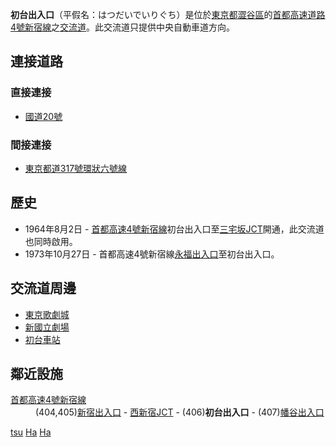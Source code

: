 {{日本公路設施
|設施名稱 = 初台出入口
|色 =
|圖像 =
|pxl = 
|圖像簡介 = 
|公路名稱1 = [[首都高速4號新宿線|首都高速4號新宿線]]
|IC編號1 = 406
|收費站編號1 = 12-235（出口）<br>12-237（入口）
|記號1 = 初台 東中野 山手通 甲州街道
|起點1 = [[三宅坂JCT|三宅坂JCT]]
|距離1 = 6.8
|上一設施1 = [[西新宿JCT|西新宿JCT]]
|上一設施距離1 = 
|下一設施1 = [[幡谷出入口|幡谷出入口]]
|下一設施距離1 = 0.3
|連接道路 = [[國道20號_(日本)|國道20號]]
|啟用日期 = 1964年8月2日
|停用日期 = 
|流量 = 
|智能IC = 
|上行營業時間 = 
|上行油站 = 
|上行油站營業時間 = 
|下行營業時間 = 
|下行油站 = 
|下行油站營業時間 = 
|郵政編碼 = 151-0071
|所在地 =[[東京都|東京都]][[澀谷區|澀谷區]]本町1丁目
|坐標 = 
|備註 = 此交流道只提供中央自動車道方向。
}}
'''初台出入口'''（平假名：はつだいでいりぐち）是位於[[東京都|東京都]][[澀谷區|澀谷區]]的[[首都高速道路4號新宿線|首都高速道路4號新宿線]]之[[交流道|交流道]]。此交流道只提供中央自動車道方向。

== 連接道路 ==
=== 直接連接 ===
* [[國道20號_(日本)|國道20號]]
=== 間接連接 ===
* [[東京都道317號環狀六號線|東京都道317號環狀六號線]]

== 歷史 ==
* 1964年8月2日 - [[首都高速4號新宿線|首都高速4號新宿線]]初台出入口至[[三宅坂JCT|三宅坂JCT]]開通，此交流道也同時啟用。
* 1973年10月27日 - 首都高速4號新宿線[[永福出入口|永福出入口]]至初台出入口。

== 交流道周邊 ==
* [[東京歌劇城|東京歌劇城]]
* [[新國立劇場|新國立劇場]]
* [[初台車站|初台車站]]

== 鄰近設施 ==
; [[首都高速4號新宿線|首都高速4號新宿線]]
: (404,405)[[新宿出入口|新宿出入口]] - [[西新宿JCT|西新宿JCT]] - (406)'''初台出入口''' - (407)[[幡谷出入口|幡谷出入口]]

{{首都高速4號新宿線}}

[[Category:日本交流道_Ha|tsu]]
[[Category:東京都交流道|Ha]]
[[Category:首都高速道路出入口|Ha]]